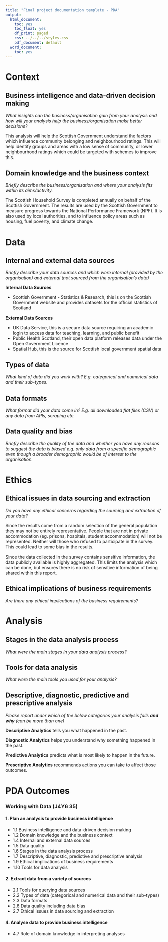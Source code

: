 ```yaml
---
title: "Final project documentation template - PDA"
output:
  html_document:
    toc: yes
    toc_float: yes
    df_print: paged
    css: ../../../styles.css
    pdf_document: default
  word_document:
    toc: yes
---
```


# Context

## Business intelligence and data-driven decision making

*What insights can the business/organisation gain from your analysis and how will your analysis help the business/organisation make better decisions?*

This analysis will help the Scottish Government understand the factors which influence community belonging and neighbourhood ratings. This will help identify groups and areas with a low sense of community, or lower neighbourhood ratings which could be targeted with schemes to improve this.

## Domain knowledge and the business context

*Briefly describe the business/organisation and where your analysis fits within its aims/activity.*

The Scottish Household Survey is completed annually on behalf of the Scottish Government. The results are used by the Scottish Government to measure progress towards the National Performance Framework (NPF). It is also used by local authorities, and to influence policy areas such as housing, fuel poverty, and climate change.

# Data

## Internal and external data sources

*Briefly describe your data sources and which were internal (provided by the organisation) and external (not sourced from the organisation's data)*

**Internal Data Sources**

* Scottish Government - Statistics & Research, this is on the Scottish Government website and provides datasets for the official statistics of Scotland

**External Data Sources**

* UK Data Service, this is a secure data source requiring an academic login to access data for teaching, learning, and public benefit
* Public Health Scotland, their open data platform releases data under the Open Government Licence
* Spatial Hub, this is the source for Scottish local government spatial data

## Types of data

*What kind of data did you work with? E.g. categorical and numerical data and their sub-types.*


## Data formats

*What format did your data come in? E.g. all downloaded flat files (CSV) or any data from APIs, scraping etc.*

## Data quality and bias

*Briefly describe the quality of the data and whether you have any reasons to suggest the data is biased e.g. only data from a specific demographic even though a broader demographic would be of interest to the organisation.*

# Ethics

## Ethical issues in data sourcing and extraction

*Do you have any ethical concerns regarding the sourcing and extraction of your data?* 

Since the results come from a random selection of the general population they may not be entirely representative. People that are not in private accommodation (eg. prisons, hospitals, student accommodation) will not be represented. Neither will those who refused to participate in the survey. This could lead to some bias in the results.

Since the data collected in the survey contains sensitive information, the data publicly available is highly aggregated. This limits the analysis which can be done, but ensures there is no risk of sensitive information of being shared within this report.

## Ethical implications of business requirements

*Are there any ethical implications of the business requirements?*

# Analysis

## Stages in the data analysis process

*What were the main stages in your data analysis process?*

## Tools for data analysis

*What were the main tools you used for your analysis?*

## Descriptive, diagnostic, predictive and prescriptive analysis

_Please report under which of the below categories your analysis falls **and why** (can be more than one)_ 

::: {.emphasis}
**Descriptive Analytics** tells you what happened in the past.

**Diagnostic Analytics** helps you understand why something happened in the past.

**Predictive Analytics** predicts what is most likely to happen in the future.

**Prescriptive Analytics** recommends actions you can take to affect those outcomes.
:::


# PDA Outcomes

### Working with Data (J4Y6 35)

#### 1. Plan an analysis to provide business intelligence

-   1.1 Business intelligence and data-driven decision making
-   1.2 Domain knowledge and the business context
-   1.4 Internal and external data sources
-   1.5 Data quality
-   1.6 Stages in the data analysis process
-   1.7 Descriptive, diagnostic, predictive and prescriptive analysis
-   1.9 Ethical implications of business requirements
-   1.10 Tools for data analysis

#### 2. Extract data from a variety of sources

-   2.1 Tools for querying data sources
-   2.2 Types of data (categorical and numerical data and their sub-types)
-   2.3 Data formats
-   2.6 Data quality including data bias
-   2.7 Ethical issues in data sourcing and extraction

#### 4. Analyse data to provide business intelligence

-   4.7 Role of domain knowledge in interpreting analyses
